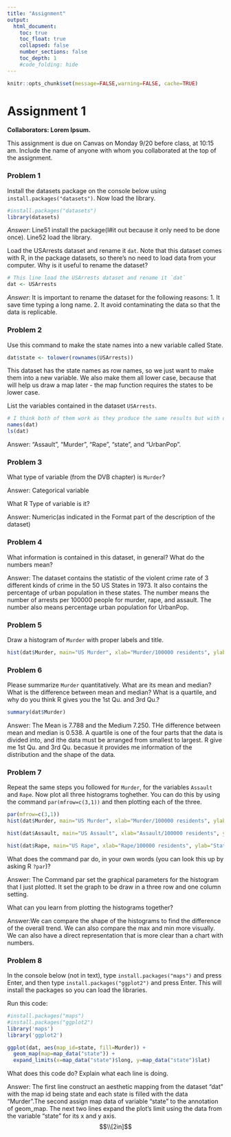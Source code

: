 ```yaml
---
title: "Assignment"
output:
  html_document:
    toc: true
    toc_float: true
    collapsed: false
    number_sections: false
    toc_depth: 1
    #code_folding: hide
---
```


```r
knitr::opts_chunk$set(message=FALSE,warning=FALSE, cache=TRUE)
```
# Assignment 1

**Collaborators: Lorem Ipsum. **

This assignment is due on Canvas on Monday 9/20 before class, at 10:15 am. Include the name of anyone with whom you collaborated at the top of the assignment.


### Problem 1 

Install the datasets package on the console below using `install.packages("datasets")`. Now load the library.

```r
#install.packages("datasets")
library(datasets)
```
_Answer_: Line51 install the package(I#it out because it only need to be done once). Line52 load the library.

Load the USArrests dataset and rename it `dat`. Note that this dataset comes with R, in the package datasets, so there's no need to load data from your computer. Why is it useful to rename the dataset?

```r
# This line load the USArrests dataset and rename it `dat`
dat <- USArrests
```

_Answer_: It is important to rename the dataset for the following reasons: 1. It save time typing a long name. 2. It avoid contaminating the data so that the data is replicable.

### Problem 2

Use this command to make the state names into a new variable called State. 

```r
dat$state <- tolower(rownames(USArrests))
```

This dataset has the state names as row names, so we just want to make them into a new variable. We also make them all lower case, because that will help us draw a map later - the map function requires the states to be lower case.


List the variables contained in the dataset `USArrests`.

```r
# I think both of them work as they produce the same results but with different sequences.
names(dat)
ls(dat)
```

Answer: "Assault", "Murder", "Rape", "state", and "UrbanPop". 

### Problem 3 

What type of variable (from the DVB chapter) is `Murder`? 

Answer: Categorical variable

What R Type of variable is it?

Answer: Numeric(as indicated in the Format part of the description of the dataset)


### Problem 4

What information is contained in this dataset, in general? What do the numbers mean? 

Answer: The dataset contains the statistic of the violent crime rate of 3 different kinds of crime in the 50 US States in 1973. It also contains the percentage of urban population in these states. The number means the number of arrests per 100000 people for murder, rape, and assault. The number also means percentage urban population for UrbanPop.

### Problem 5 

Draw a histogram of `Murder` with proper labels and title.

```r
hist(dat$Murder, main="US Murder", xlab="Murder/100000 residents", ylab="States")
```

### Problem 6

Please summarize `Murder` quantitatively. What are its mean and median? What is the difference between mean and median? What is a quartile, and why do you think R gives you the 1st Qu. and 3rd Qu.?

```r
summary(dat$Murder)
```

Answer: The Mean is 7.788 and the Medium 7.250. THe difference between mean and median is 0.538. A quartile is one of the four parts that the data is divided into, and ithe data must be arranged from smallest to largest. R give me 1st Qu. and 3rd Qu. becasue it provides me information of the distribution and the shape of the data.

### Problem 7

Repeat the same steps you followed for `Murder`, for the variables `Assault` and `Rape`. Now plot all three histograms toghether. You can do this by using the command `par(mfrow=c(3,1))` and then plotting each of the three. 

```r
par(mfrow=c(3,1))
hist(dat$Murder, main="US Murder", xlab="Murder/100000 residents", ylab="States")

hist(dat$Assault, main="US Assault", xlab="Assault/100000 residents", ylab="States")

hist(dat$Rape, main="US Rape", xlab="Rape/100000 residents", ylab="States")
```

What does the command par do, in your own words (you can look this up by asking R `?par`)?

Answer: The Command par set the graphical parameters for the histogram that I just plotted. It set the graph to be draw in a three row and one column setting.

What can you learn from plotting the histograms together?

Answer:We can compare the shape of the histograms to find the difference of the overall trend. We can also compare the max and min more visually. We can also have a direct representation that is more clear than a chart with numbers.

### Problem 8

In the console below (not in text), type `install.packages("maps")` and press Enter, and then type `install.packages("ggplot2")` and press Enter. This will install the packages so you can load the libraries.

Run this code:

```r
#install.packages("maps")
#install.packages("ggplot2")
library('maps') 
library('ggplot2') 

ggplot(dat, aes(map_id=state, fill=Murder)) + 
  geom_map(map=map_data("state")) + 
  expand_limits(x=map_data("state")$long, y=map_data("state")$lat)
```

What does this code do? Explain what each line is doing.

Answer: The first line construct an aesthetic mapping from the dataset "dat" with the map id being state and each state is filled with the data "Murder".The second assign map data of variable "state" to the annotation of geom_map. The next two lines expand the plot's limit using the data from the variable "state" for its x and y axis.
$$\\[2in]$$
